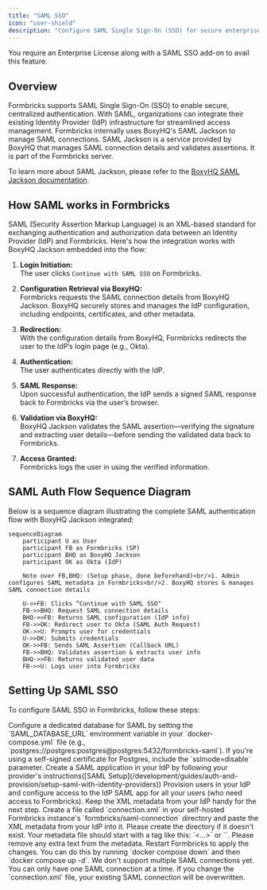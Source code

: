 ```yaml
---
title: "SAML SSO"
icon: "user-shield"
description: "Configure SAML Single Sign-On (SSO) for secure enterprise authentication with your Formbricks instance."
---
```


<Note>You require an Enterprise License along with a SAML SSO add-on to avail this feature.</Note>

## Overview

Formbricks supports SAML Single Sign-On (SSO) to enable secure, centralized authentication. With SAML, organizations can integrate their existing Identity Provider (IdP) infrastructure for streamlined access management. Formbricks internally uses BoxyHQ's SAML Jackson to manage SAML connections. SAML Jackson is a service provided by BoxyHQ that manages SAML connection details and validates assertions. It is part of the Formbricks server.

To learn more about SAML Jackson, please refer to the [BoxyHQ SAML Jackson documentation](https://boxyhq.com/docs/jackson/deploy).

## How SAML works in Formbricks

SAML (Security Assertion Markup Language) is an XML-based standard for exchanging authentication and authorization data between an Identity Provider (IdP) and Formbricks. Here's how the integration works with BoxyHQ Jackson embedded into the flow:

1. **Login Initiation:**  
   The user clicks `Continue with SAML SSO` on Formbricks.

2. **Configuration Retrieval via BoxyHQ:**  
   Formbricks requests the SAML connection details from BoxyHQ Jackson. BoxyHQ securely stores and manages the IdP configuration, including endpoints, certificates, and other metadata.

3. **Redirection:**  
   With the configuration details from BoxyHQ, Formbricks redirects the user to the IdP’s login page (e.g., Okta).

4. **Authentication:**  
   The user authenticates directly with the IdP.

5. **SAML Response:**  
   Upon successful authentication, the IdP sends a signed SAML response back to Formbricks via the user’s browser.

6. **Validation via BoxyHQ:**  
   BoxyHQ Jackson validates the SAML assertion—verifying the signature and extracting user details—before sending the validated data back to Formbricks.

7. **Access Granted:**  
   Formbricks logs the user in using the verified information.

## SAML Auth Flow Sequence Diagram

Below is a sequence diagram illustrating the complete SAML authentication flow with BoxyHQ Jackson integrated:

```mermaid
sequenceDiagram
    participant U as User
    participant FB as Formbricks (SP)
    participant BHQ as BoxyHQ Jackson
    participant OK as Okta (IdP)

    Note over FB,BHQ: (Setup phase, done beforehand)<br/>1. Admin configures SAML metadata in Formbricks<br/>2. BoxyHQ stores & manages SAML connection details

    U->>FB: Clicks “Continue with SAML SSO"
    FB->>BHQ: Request SAML connection details
    BHQ->>FB: Returns SAML configuration (IdP info)
    FB->>OK: Redirect user to Okta (SAML Auth Request)
    OK->>U: Prompts user for credentials
    U->>OK: Submits credentials
    OK->>FB: Sends SAML Assertion (Callback URL)
    FB->>BHQ: Validates assertion & extracts user info
    BHQ->>FB: Returns validated user data
    FB->>U: Logs user into Formbricks

```

## Setting Up SAML SSO

To configure SAML SSO in Formbricks, follow these steps:

<Steps>
  <Step title="Database Setup">
    Configure a dedicated database for SAML by setting the `SAML_DATABASE_URL` environment variable in your `docker-compose.yml` file (e.g., `postgres://postgres:postgres@postgres:5432/formbricks-saml`). If you're using a self-signed certificate for Postgres, include the `sslmode=disable` parameter.
  </Step>
  
  <Step title="IdP Application">
    Create a SAML application in your IdP by following your provider's instructions([SAML Setup](/development/guides/auth-and-provision/setup-saml-with-identity-providers))
  </Step>

  <Step title="User Provisioning">
    Provision users in your IdP and configure access to the IdP SAML app for all your users (who need access to Formbricks).
  </Step>
    
  <Step title="Metadata">
    Keep the XML metadata from your IdP handy for the next step.
  </Step>

  <Step title="Metadata Setup">
    Create a file called `connection.xml` in your self-hosted Formbricks instance's `formbricks/saml-connection` directory and paste the XML metadata from your IdP into it. Please create the directory if it doesn't exist. Your metadata file should start with a tag like this: `<?xml version="1.0" encoding="UTF-8"?><...>` or `<md:EntityDescriptor entityID="...">`. Please remove any extra text from the metadata.
  </Step>

  <Step title="Restart Formbricks">
    Restart Formbricks to apply the changes. You can do this by running `docker compose down` and then `docker compose up -d`.
  </Step>
</Steps>

<Note>
  We don't support multiple SAML connections yet. You can only have one SAML connection at a time. If you
  change the `connection.xml` file, your existing SAML connection will be overwritten.
</Note>
